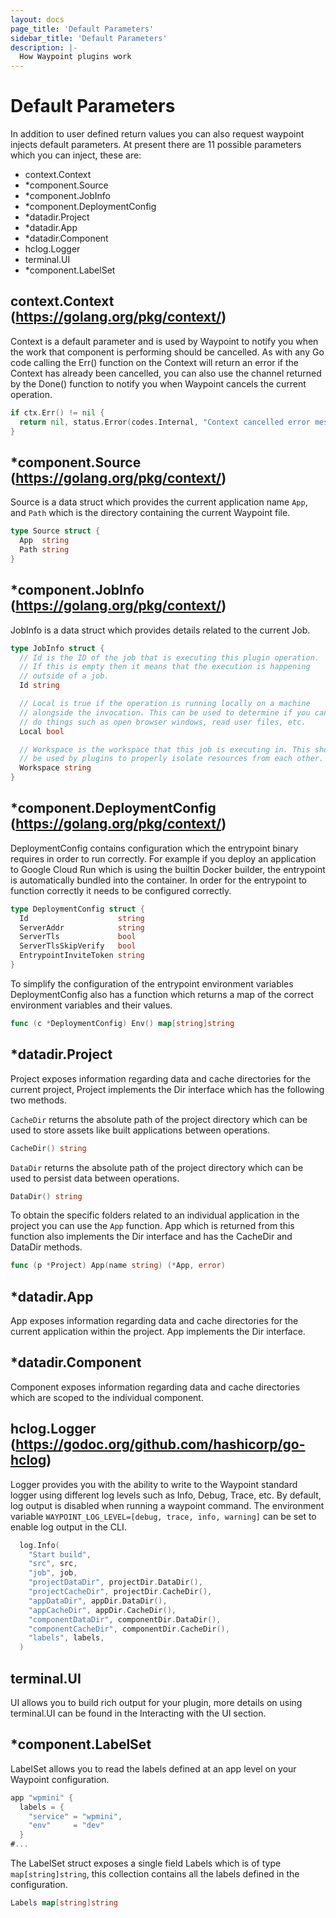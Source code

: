 ```yaml
---
layout: docs
page_title: 'Default Parameters'
sidebar_title: 'Default Parameters'
description: |-
  How Waypoint plugins work
---
```


# Default Parameters

In addition to user defined return values you can also request waypoint injects default parameters.
At present there are 11 possible parameters which you can inject, these are:

- context.Context
- \*component.Source
- \*component.JobInfo
- \*component.DeploymentConfig
- \*datadir.Project
- \*datadir.App
- \*datadir.Component
- hclog.Logger
- terminal.UI
- \*component.LabelSet

## context.Context (https://golang.org/pkg/context/)

Context is a default parameter and is used by Waypoint to notify you when the work that component is
performing should be cancelled. As with any Go code calling the Err() function on the Context will return
an error if the Context has already been cancelled, you can also use the channel returned by the Done() function
to notify you when Waypoint cancels the current operation.

```go
if ctx.Err() != nil {
  return nil, status.Error(codes.Internal, "Context cancelled error message")
}
```

## \*component.Source (https://golang.org/pkg/context/)

Source is a data struct which provides the current application name `App`, and `Path` which is the directory
containing the current Waypoint file.

```go
type Source struct {
  App  string
  Path string
}
```

## \*component.JobInfo (https://golang.org/pkg/context/)

JobInfo is a data struct which provides details related to the current Job.

```go
type JobInfo struct {
  // Id is the ID of the job that is executing this plugin operation.
  // If this is empty then it means that the execution is happening
  // outside of a job.
  Id string

  // Local is true if the operation is running locally on a machine
  // alongside the invocation. This can be used to determine if you can
  // do things such as open browser windows, read user files, etc.
  Local bool

  // Workspace is the workspace that this job is executing in. This should
  // be used by plugins to properly isolate resources from each other.
  Workspace string
}
```

## \*component.DeploymentConfig (https://golang.org/pkg/context/)

DeploymentConfig contains configuration which the entrypoint binary requires in order to run correctly.
For example if you deploy an application to Google Cloud Run which is using the builtin Docker builder,
the entrypoint is automatically bundled into the container. In order for the entrypoint to function correctly
it needs to be configured correctly.

```go
type DeploymentConfig struct {
  Id                    string
  ServerAddr            string
  ServerTls             bool
  ServerTlsSkipVerify   bool
  EntrypointInviteToken string
}
```

To simplify the configuration of the entrypoint environment variables DeploymentConfig also has a function which
returns a map of the correct environment variables and their values.

```go
func (c *DeploymentConfig) Env() map[string]string
```

## \*datadir.Project

Project exposes information regarding data and cache directories for the current project, Project implements the
Dir interface which has the following two methods.

`CacheDir` returns the absolute path of the project directory which can be used to store assets like built applications
between operations.

```go
CacheDir() string
```

`DataDir` returns the absolute path of the project directory which can be used to persist data between operations.

```go
DataDir() string
```

To obtain the specific folders related to an individual application in the project you can use the `App` function.
App which is returned from this function also implements the Dir interface and has the CacheDir and DataDir methods.

```go
func (p *Project) App(name string) (*App, error)
```

## \*datadir.App

App exposes information regarding data and cache directories for the current application within the project.
App implements the Dir interface.

## \*datadir.Component

Component exposes information regarding data and cache directories which are scoped to the individual component.

## hclog.Logger (https://godoc.org/github.com/hashicorp/go-hclog)

Logger provides you with the ability to write to the Waypoint standard logger using different log levels such as
Info, Debug, Trace, etc. By default, log output is disabled when running a waypoint command. The environment variable
`WAYPOINT_LOG_LEVEL=[debug, trace, info, warning]` can be set to enable log output in the CLI.

```go
  log.Info(
    "Start build",
    "src", src,
    "job", job,
    "projectDataDir", projectDir.DataDir(),
    "projectCacheDir", projectDir.CacheDir(),
    "appDataDir", appDir.DataDir(),
    "appCacheDir", appDir.CacheDir(),
    "componentDataDir", componentDir.DataDir(),
    "componentCacheDir", componentDir.CacheDir(),
    "labels", labels,
  )
```

## terminal.UI

UI allows you to build rich output for your plugin, more details on using terminal.UI can be found in the
Interacting with the UI section.

## \*component.LabelSet

LabelSet allows you to read the labels defined at an app level on your Waypoint configuration.

```go
app "wpmini" {
  labels = {
    "service" = "wpmini",
    "env"     = "dev"
  }
#...
```

The LabelSet struct exposes a single field Labels which is of type `map[string]string`, this collection contains
all the labels defined in the configuration.

```go
Labels map[string]string
```
